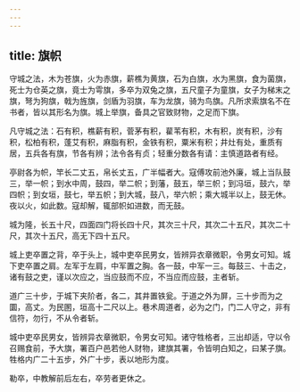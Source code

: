 ```yaml
---
---
---
```

title: 旗帜
---




守城之法，木为苍旗，火为赤旗，薪樵为黄旗，石为白旗，水为黑旗，食为菌旗，死士为仓英之旗，竟士为雩旗，多卒为双兔之旗，五尺童子为童旗，女子为梯末之旗，弩为狗旗，戟为旌旗，剑盾为羽旗，车为龙旗，骑为鸟旗。凡所求索旗名不在书者，皆以其形名为旗。城上举旗，备具之官致财物，之足而下旗。

凡守城之法：石有积，樵薪有积，菅茅有积，雚苇有积，木有积，炭有积，沙有积，松柏有积，蓬艾有积，麻脂有积，金铁有积，粟米有积；井灶有处，重质有居，五兵各有旗，节各有辨；法令各有贞；轻重分数各有请：主慎道路者有经。

亭尉各为帜，竿长二丈五，帛长丈五，广半幅者大。寇傅攻前池外廉，城上当队鼓三，举一帜；到水中周，鼓四，举二帜；到藩，鼓五，举三帜；到冯垣，鼓六，举四帜；到女垣，鼓七，举五帜；到大城，鼓八，举六帜；乘大城半以上，鼓无休。夜以火，如此数。寇却解，辄部帜如进数，而无鼓。

城为隆，长五十尺，四面四门将长四十尺，其次三十尺，其次二十五尺，其次二十尺，其次十五尺，高无下四十五尺。

城上吏卒置之背，卒于头上，城中吏卒民男女，皆辨异衣章微职，令男女可知。城下吏卒置之肩。左军于左肩，中军置之胸。各一鼓，中军一三。每鼓三、十击之，诸有鼓之吏，谨以次应之，当应鼓而不应，不当应而应鼓，主者斩。

道广三十步，于城下夹阶者，各二，其井置铁瓮。于道之外为屏，三十步而为之圜，高丈。为民圂，垣高十二尺以上。巷术周道者，必为之门，门二人守之，非有信符，勿行，不从令者斩。

城中吏卒民男女，皆辨异衣章微职，令男女可知。诸守牲格者，三出却适，守以令召赐食前，予大旗，署百户邑若他人财物，建旗其署，令皆明白知之，曰某子旗。牲格内广二十五步，外广十步，表以地形为度。

勒卒，中教解前后左右，卒劳者更休之。